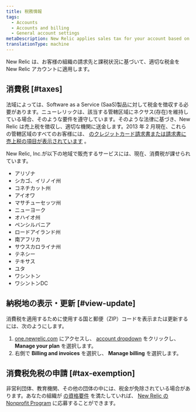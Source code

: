 ```yaml
---
title: 税務情報
tags:
  - Accounts
  - Accounts and billing
  - General account settings
metaDescription: New Relic applies sales tax for your account based on your location.
translationType: machine
---
```


New Relic は、お客様の組織の請求先と課税状況に基づいて、適切な税金を New Relic アカウントに適用します。

## 消費税 [#taxes]

法域によっては、Software as a Service (SaaS)製品に対して税金を徴収する必要があります。ニューレリックは、該当する管轄区域にネクサス(存在)を維持している場合、そのような要件を遵守しています。そのような法律に基づき、New Relic は売上税を徴収し、適切な機関に送金します。2013 年 2 月現在、これらの管轄区域のすべてのお客様には、 [のクレジットカード請求書または請求書に売上税の項目が表示されています](/docs/accounts-partnerships/accounts/account-billing-usage/invoices-receipts) 。

New Relic, Inc.が以下の地域で販売するサービスには、現在、消費税が課せられています。

* アリゾナ
* シカゴ、イリノイ州
* コネチカット州
* アイオワ
* マサチューセッツ州
* ニューヨーク
* オハイオ州
* ペンシルバニア
* ロードアイランド州
* 南アフリカ
* サウスカロライナ州
* テネシー
* テキサス
* ユタ
* ワシントン
* ワシントンDC

## 納税地の表示・更新 [#view-update]

消費税を適用するために使用する国と郵便（ZIP）コードを表示または更新するには、次のようにします。

1. [one.newrelic.com](https://one.newrelic.com) にアクセスし、 [account dropdown](/docs/using-new-relic/welcome-new-relic/get-started/glossary#account-dropdown) をクリックし、 **Manage your plan** を選択します。
2. 右側で **Billing and invoices** を選択し、 **Manage billing** を選択します。

## 消費税免税の申請 [#tax-exemption]

非営利団体、教育機関、その他の団体の中には、税金が免除されている場合があります。あなたの組織が [の資格要件](/docs/accounts-partnerships/accounts/account-billing-usage/eligibility-guidelines-new-relic-nonprofit-program) を満たしていれば、 [New Relic の Nonprofit Program](http://newrelic.com/nonprofit) に応募することができます。